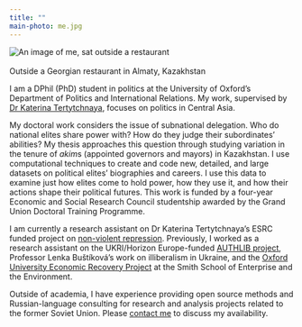 ```yaml
---
title: ""
main-photo: me.jpg
---
```


::: {.grid}

::: {.g-col-12 .g-col-sm-4}

<!--quarto publish gh-pages -->

```{=html}
<div class="grid" style="--bs-columns: 5; row-gap: 0;">
  <div class="g-col-1 g-col-sm-0"></div>
  <div class="g-col-3 g-col-sm-5">
    <picture>
      <source srcset="{{< meta main-photo >}}">
      <img class="circular_image" src="{{< meta main-photo >}}" alt="An image of me, sat outside a restaurant">
      <figcaption><br>Outside a Georgian restaurant in Almaty, Kazakhstan</figcaption>
    </picture>
  </div>
  <div class="g-col-1 g-col-sm-0"></div>
</div>
```

:::

::: {.g-col-12 .g-col-sm-8}
I am a DPhil (PhD) student in politics at the University of Oxford's Department of Politics and International Relations. My work, supervised by [Dr Katerina Tertytchnaya](https://katerinatertytchnaya.com/), focuses on politics in Central Asia.

My doctoral work considers the issue of subnational delegation. Who do national elites share power with? How do they judge their subordinates' abilities? My thesis approaches this question through studying variation in the tenure of *akim*s (appointed governors and mayors) in Kazakhstan. I use computational techniques to create and code new, detailed, and large datasets on political elites' biographies and careers. I use this data to examine just how elites come to hold power, how they use it, and how their actions shape their political futures. This work is funded by a four-year Economic and Social Research Council studentship awarded by the Grand Union Doctoral Training Programme. 

I am currently a research assistant on Dr Katerina Tertytchnaya's ESRC funded project on [non-violent repression](https://www.nonviolent-repression.co.uk/). Previously, I worked as a research assistant on the UKRI/Horizon Europe-funded [AUTHLIB project](https://www.authlib.eu/), Professor Lenka Buštíková's work on illiberalism in Ukraine, and the [Oxford University Economic Recovery Project](https://recovery.smithschool.ox.ac.uk/tracking/) at the Smith School of Enterprise and the Environment.

Outside of academia, I have experience providing open source methods and Russian-language consulting for research and analysis projects related to the former Soviet Union. Please [contact me](thomas.hazell@politics.ox.ac.uk) to discuss my availability.
:::

:::
